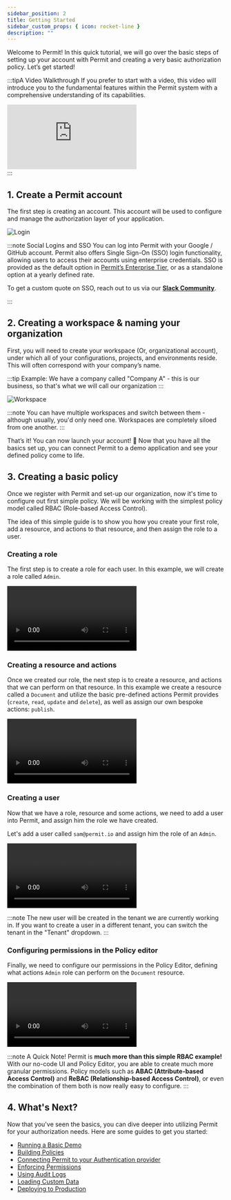 ```yaml
---
sidebar_position: 2
title: Getting Started
sidebar_custom_props: { icon: rocket-line }
description: ""
---
```



Welcome to Permit! In this quick tutorial, we will go over the basic steps of setting up your account with Permit and creating
a very basic authorization policy. Let’s get started!

:::tipA Video Walkthrough
If you prefer to start with a video, this video will introduce you to the fundamental features within the Permit system with a comprehensive understanding of its capabilities.

<div className="video-container">
  <iframe
    src="https://www.youtube.com/embed/mNRtLTBUUVQ"
    title="YouTube video player"
    frameBorder="0"
    allow="accelerometer; autoplay; clipboard-write; encrypted-media; gyroscope; picture-in-picture"
    allowFullScreen
  ></iframe>
</div>
:::

## 1. Create a Permit account

The first step is creating an account. This account will be used to configure and manage the authorization layer of your application.

![Login](/ui-videos/getting-started/quickstart/login.png)

:::note Social Logins and SSO
You can log into Permit with your Google / GitHub account.
Permit also offers Single Sign-On (SSO) login functionality, allowing users to access their accounts using enterprise credentials.
SSO is provided as the default option in [Permit’s Enterprise Tier](http://permit.io/pricing), or as a standalone option at a yearly
defined rate.

To get a custom quote on SSO, reach out to us via our **[Slack Community](https://io.permit.io/docs-to-slack)**.

:::

## 2. Creating a workspace & naming your organization

First, you will need to create your workspace (Or, organizational account), under which all of your configurations,
projects, and environments reside. This will often correspond with your company’s name.

:::tip Example:
We have a company called "Company A" - this is our business, so that's what we will call our organization
:::

![Workspace](/ui-videos/getting-started/quickstart/onboarding.png)

:::note
You can have multiple workspaces and switch between them - although usually, you'd only need one. Workspaces are completely
siloed from one another.
:::

That’s it! You can now launch your account! 🥳 Now that you have all the basics set up, you can connect Permit to a demo application and see your
defined policy come to life.

## 3. Creating a basic policy

Once we register with Permit and set-up our organization, now it's time to configure out first simple policy. We will be working with the
simplest policy model called RBAC (Role-based Access Control).

The idea of this simple guide is to show you how you create your first role, add a resource, and actions to that resource, and then
assign the role to a user.

### Creating a role

The first step is to create a role for each user. In this example, we will create a role called `Admin`.

<video controls autoPlay loop>
  <source src={createRole} />
</video>

### Creating a resource and actions

Once we created our role, the next step is to create a resource, and actions that we can perform on that resource. In this example
we create a resource called a `Document` and utilize the basic pre-defined actions Permit provides (`create`, `read`, `update` and `delete`),
as well as assign our own bespoke actions: `publish`.

<video controls autoPlay loop>
  <source src={createResource} />
</video>

### Creating a user

Now that we have a role, resource and some actions, we need to add a user into Permit, and assign him the role we have created.

Let's add a user called `sam@permit.io` and assign him the role of an `Admin`.

<video controls autoPlay loop>
  <source src={createUser} />
</video>

:::note
The new user will be created in the tenant we are currently working in. If you want to create a user in a different tenant,
you can switch the tenant in the "Tenant" dropdown.
:::

### Configuring permissions in the Policy editor

Finally, we need to configure our permissions in the Policy Editor, defining what actions `Admin` role can perform on the `Document`
resource.

<video controls autoPlay loop>
  <source src={checkPolicies} />
</video>

:::note A Quick Note!
Permit is **much more than this simple RBAC example!** With our no-code UI and Policy Editor, you are able to create much more granular
permissions. Policy models such as **ABAC (Attribute-based Access Control)** and **ReBAC (Relationship-based Access Control)**, or even
the combination of them both is now really easy to configure.
:::

## 4. What's Next?

Now that you've seen the basics, you can dive deeper into utilizing Permit for your authorization needs.
Here are some guides to get you started:

- [Running a Basic Demo](/overview/connecting-your-app)
- [Building Policies](/category/build-policies)
- [Connecting Permit to your Authentication provider](/category/enforce-permissions)
- [Enforcing Permissions](/category/enforce-permissions)
- [Using Audit Logs](/category/audit-logs)
- [Loading Custom Data](/how-to/manage-data/loading-data)
- [Deploying to Production](/category/deploy)

